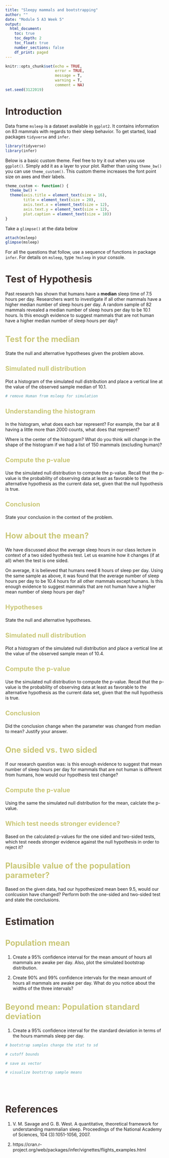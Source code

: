 ---
title: "Sleepy mammals and bootstrapping"
author: ""
date: "Module 5 A3 Week 5"
output: 
  html_document:
    toc: true
    toc_depth: 2
    toc_float: true
    number_sections: false
    df_print: paged
---

<style type="text/css">
/* Title */
h1.title {
  color: #3A2C29;
  font-size:40px;
  font-weight: bold;
}
/* Level 1 header */
h1 {
  color: #3A2C29;
  font-size:30px;
}
/* Level 2 header */
h2 {
  color: #C9C675;
  font-size:25px;
}
/* Level 3 header */
h3 {
  color: #C9C675;
  font-size:20px;
}
/* Table of contents */
.list-group-item.active, .list-group-item.active:focus, .list-group-item.active:hover {
    z-index: 2;
    color: #fff;
    background-color: #C9C675;
    border-color: #337ab7;
</style>

```{r setup, include=FALSE}
knitr::opts_chunk$set(echo = TRUE,
                      error = TRUE,
                      message = T, 
                      warning = T,
                      comment = NA)
set.seed(3122019)
```



# Introduction

Data frame `msleep` is a dataset available in `ggplot2`. It contains information on 83 mammals with regards to their sleep behavior. To get started, load packages `tidyverse` and `infer`.

```{r packages}
library(tidyverse)
library(infer)
```

Below is a basic custom theme. Feel free to try it out when you use `ggplot()`.
Simply add it as a layer to your plot. Rather than using `theme_bw()` you can
use `theme_custom()`. This custom theme increases the font point size on axes
and their labels.

```{r theme-custom}
theme_custom <- function() {
  theme_bw() +
  theme(axis.title = element_text(size = 16), 
        title = element_text(size = 20),
        axis.text.x = element_text(size = 12),
        axis.text.y = element_text(size = 12),
        plot.caption = element_text(size = 10))
}
```

Take a `glimpse()` at the data below

```{r glimpse}
attach(msleep)
glimpse(msleep)
```

For all the questions that follow, use a sequence of functions in package `infer`. For details on `msleep`, type `?msleep` in your console.

# Test of Hypothesis

Past research has shown that humans have a **median** sleep time of 7.5 hours per day. Researchers want to investigate if all other mammals have a higher 
median number of sleep hours per day. A random sample of 82 mammals revealed a median number of sleep hours per day to be 10.1 hours. Is this enough evidence to suggest mammals that are not human have a higher 
median number of sleep hours per day?

## Test for the median

State the null and alternative hypotheses given the problem above.

### Simulated null distribution

Plot a histogram of the simulated null distribution and place a 
vertical line at the value of the observed sample median of 10.1.

```{r no-human, echo=FALSE}
# remove Human from msleep for simulation

```

### Understanding the histogram

In the histogram, what does each bar represent? For example, the bar at 8 having a little more than 2000 counts, what does that represent? 
</b>

Where is the center of the histogram? What do you think will change in the shape of the histogram if we had a list of 150 mammals (excluding human)?
</br>

### Compute the p-value

Use the simulated null distribution to compute the p-value. Recall that the p-value is the probability of observing data at least as
favorable to the alternative hypothesis as the current data set, given that the null hypothesis is true.

### Conclusion

State your conclusion in the context of the problem.

## How about the mean? 

We have discussed about the average sleep hours in our class lecture in context of a two sided hyothesis test. Let us examine how it changes (if at all) when the test is one sided. 

On average, it is believed that humans need 8 hours of sleep per day. Using the same sample as above, it was found that the average number of sleep hours per day to be 10.4 hours for all other mammals except humans. Is this enough evidence to suggest mammals that are not human have a higher mean number of sleep hours per day?

### Hypotheses

State the null and alternative hypotheses.

### Simulated null distribution

Plot a histogram of the simulated null distribution and place a vertical line at the value of the observed sample mean of 10.4.

### Compute the p-value

Use the simulated null distribution to compute the p-value. Recall that the
p-value is the probability of observing data at least as
favorable to the alternative hypothesis as the current data set, given
that the null hypothesis is true.

### Conclusion

Did the conclusion change when the parameter was changed from median to mean? Justify your answer.
</b>

## One sided vs. two sided

If our research question was: is this enough evidence to suggest that mean number of sleep hours per day for mammals that are not human is different from humans, how would our hypothesis test change? 
</b>

### Compute the p-value

Using the same the simulated null distribution for the mean, calclate the p-value. 
</b>

### Which test needs stronger evidence?

Based on the calculated p-values for the one sided and two-sided tests, which test needs stronger evidence against the null hypothesis in order to reject it?
</b>


## Plausible value of the population parameter?

Based on the given data, had our hypothesized mean been 9.5, would our conlcusion have changed? Perform both the one-sided and two-sided test and state the conclusions.
</b>

# Estimation

## Population mean

1. Create a 95% confidence interval for the mean amount of hours all mammals are awake per day. Also, plot the simulated bootstrap distribution.

2. Create 90% and 99% confidence intervals for the mean amount of hours all mammals are awake per day. What do you notice about the widths of the three intervals?

## Beyond mean: Population standard deviation

1. Create a 95% confidence interval for the standard deviation in terms of the
hours mammals sleep per day.

```{r ci95-sd, results='hold'}
# bootstrap samples change the stat to sd

# cutoff bounds

# save as vector

# visualize bootstrap sample means
```

<br><br>


# References

1. V. M. Savage and G. B. West. A quantitative, theoretical framework for understanding mammalian sleep. Proceedings of the National Academy of Sciences, 104 (3):1051-1056, 2007.

2. https://cran.r-project.org/web/packages/infer/vignettes/flights_examples.html
